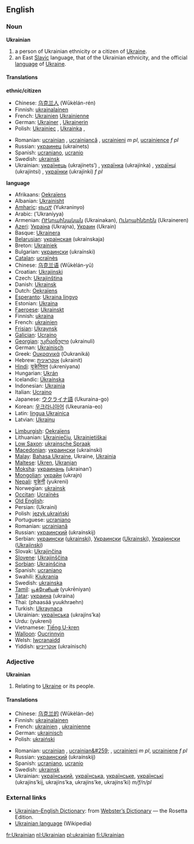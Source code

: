 {{wikipedia}}
==English==

===Noun===
'''Ukrainian'''

# a person of Ukrainian ethnicity or a citizen of [[Ukraine]].
# an East [[Slavic]] language, that of the Ukrainian ethnicity, and the official [[language]] of [[Ukraine]].

====Translations====
'''ethnic/citizen'''
{{top}}
*Chinese: [[乌克兰人]] (Wūkèlán-rén)
*Finnish: [[ukrainalainen]]
*French: [[Ukrainien]] {{m}} [[Ukrainienne]] {{f}} 
*German: [[Ukrainer]] {{m}}, [[Ukrainerin]] {{f}}
*Polish: [[Ukrainiec]] {{m}}, [[Ukrainka]] {{f}},
{{mid}}
*Romanian: [[ucrainian]] {{m}}, [[ucrainiancă]] {{f}}, [[ucrainieni]] ''m pl'', [[ucrainience]] ''f pl'' 
*Russian: [[украинец]] (ukraínets) {{m}}
*Spanish: [[ucraniano]], [[ucranio]]
*Swedish: [[ukrainsk]] 
*Ukrainian: [[українець]] (ukrajínets’) {{m}}, [[українка]] (ukrajínka) {{f}}, [[українці]] (ukrajíntsi) {{p}}, [[українки]] (ukrajínki) ''f pl''
{{bottom}}


'''language'''
{{top}}
*Afrikaans: [[Oekraïens]]
*Albanian: [[Ukrainisht]]
*[[Amharic]]: [[ዩክረኒኛ]] (Yukraninyo)
*Arabic: {{ARchar|[[أوكرانية]]}} (’Ukraníyya)
*Armenian: [[ՈՒկրաինական]] (Ukrainakan), [[Ուկրաիներեն]] (Ukraineren)
*[[Azeri]]: [[Украјна]] (Ukrajna), [[Украин]] (Ukrain)
*Basque: [[Ukrainera]]
*[[Belarusian]]: [[украінская]] (ukraínskaja)
*Breton: [[Ukrainiek]]
*Bulgarian: [[украински]] (ukraínski)
*[[Catalan]]: [[ucraïnès]]
*Chinese: [[乌克兰语]] (Wūkèlán-yǔ)
*Croatian: [[Ukrajinski]]
*Czech: [[Ukrajinština]]
*Danish: [[Ukrainsk]]
*Dutch: [[Oekraïens]] {{n}}
*[[Esperanto]]: [[Ukraina lingvo]]
*Estonian: [[Ukraina]]
*[[Faeroese]]: [[Ukrainskt]]
*Finnish: [[ukraina]]
*French: [[ukrainien]] {{m}}
*[[Frisian]]: [[Ukraynsk]]
*[[Galician]]: [[Ucraíno]]
*[[Georgian]]: [[უკრაინული]] (ukrainuli)
*German: [[Ukrainisch]] {{n}}
*Greek: [[Ουκρανικά]] (Oukraniká)
*Hebrew: [[אוקראינית]] (ukrainit)
*[[Hindi]]: [[यूक्रेनियन]] (ukreniyana)
*Hungarian: [[Ukrán]]
*Icelandic: [[Úkraínska]]
*Indonesian: [[Ukrainia]]
*Italian: [[Ucraino]]
*Japanese: [[ウクライナ語]] (Ukuraina-go)
*Korean: [[우크라니아어]] (Ukeurania-eo)
*Latin: [[lingua Ukrainica]]
*Latvian: [[Ukraiņu]]
{{mid}}
*[[Limburgish]]: [[Oekraïens]]
*Lithuanian: [[Ukrainiečių]], [[Ukrainietiškai]]
*[[Low Saxon]]: [[ukrainsche Spraak]]
*[[Macedonian]]: [[украински]] (ukraínski)
*[[Malay]]: [[Bahasa Ukraine]], Ukraine, [[Ukrainia]]
*[[Maltese]]: [[Ukren]], [[Ukranjan]]
*[[Moksha]]: [[украинань]] (ukrainan’)
*[[Mongolian]]: [[украйн]] (ukrajn)
*[[Nepali]]: [[युक्रेनी]] (yukreni)
*Norwegian: [[ukrainsk]]
*[[Occitan]]: [[Ucraïnès]]
*[[Old English]]: {{IPAchar|[[Ūcrægnisc sprǣc]]}}
*Persian: {{FAchar|[[اوكراينى]]}} (Ukraini)
*Polish: [[język ukraiński]] {{m}}
*Portuguese: [[ucraniano]]
*Romanian: [[ucrainiană]] {{f}}
*Russian: [[украинский]] (ukraínskij)
*Serbian: [[украински]] ([[ukrainski]]), [[Украински]] ([[Ukrainski]]), [[Украјински]] ([[Ukrajinski]])
*Slovak: [[Ukrajinčina]]
*[[Slovene]]: [[Ukrajinščina]]
*[[Sorbian]]: [[Ukrainšćina]]
*Spanish: [[ucraniano]]
*Swahili: [[Kiukrania]]
*Swedish: [[ukrainska]]
*[[Tamil]]: [[யூக்ரேனியன்]] (yukrēniyan)
*[[Tatar]]: [[украина]] (ukraina)
*Thai: {{THchar|[[ภาษายูเครน]]}} (phaasáá yuukhraehn)
*Turkish: [[Ukraynaca]]
*Ukrainian: [[українська]] (ukrajíns’ka)
*Urdu: {{FAchar|[[يُوکريني]]}} (yukreni)
*Vietnamese: [[Tiếng U-kren]]
*[[Walloon]]: [[Oucrinnyin]]
*Welsh: [[Iwcranaidd]]
*Yiddish: [[אוקרײַניש]] (ukraínisch)
{{bottom}}

===Adjective===
'''Ukrainian'''

# Relating to [[Ukraine]] or its people.

====Translations====
{{top}}
*Chinese: [[乌克兰的]] (Wūkèlán-de)
*Finnish: [[ukrainalainen]]
*French: [[ukrainien]] {{m}}, [[ukrainienne]] {{f}}
*German: [[ukrainisch]]
*Polish: [[ukraiński]] {{m}}
{{mid}}
*Romanian: [[ucrainian]] {{m}}, [[ucrainian&#259;]] {{f}}, [[ucrainieni]] ''m pl'', [[ucrainiene]] ''f pl''
*Russian: [[украинский]] (ukraínskij)
*Spanish: [[ucraniano]], [[ucranio]]
*Swedish: [[ukrainsk]]
*Ukrainian: [[український]], [[українська]], [[українське]], [[українські]] (ukrajíns’kij, ukrajíns’ka, ukrajíns’ke, ukrajíns’ki) ''m/f/n/pl''
{{bottom}}

===External links===
{{interwiktionary|code=uk}}
*[http://www.websters-online-dictionary.org/definition/Ukranian-english/ Ukrainian–English Dictionary]: from [http://www.websters-online-dictionary.org/ Webster’s Dictionary] — the Rosetta Edition.
*[[w:Ukrainian language|Ukrainian language]] (Wikipedia)

[[fr:Ukrainian]]
[[nl:Ukrainian]]
[[pl:ukrainian]]
[[fi:Ukrainian]]